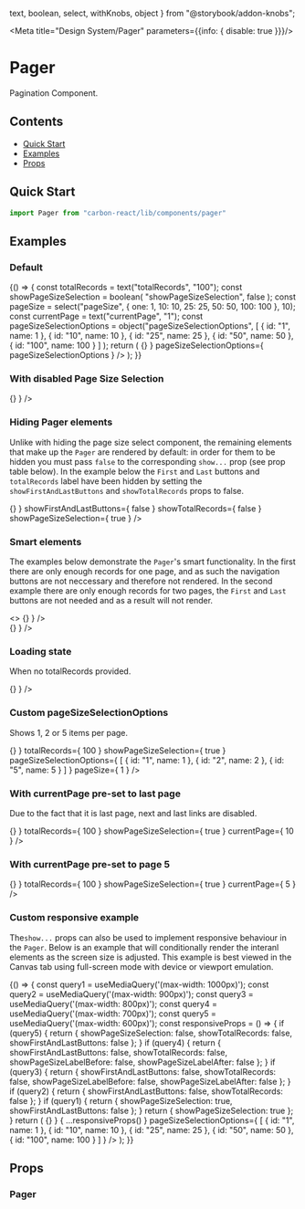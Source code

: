   text,
  boolean,
  select,
  withKnobs,
  object
} from "@storybook/addon-knobs";

<Meta title="Design System/Pager" parameters={{info: { disable: true }}}/>

# Pager
Pagination Component.

## Contents
- [Quick Start](#quick-start)
- [Examples](#examples)
- [Props](#props)

## Quick Start

```javascript
import Pager from "carbon-react/lib/components/pager"
```

## Examples

### Default

<Preview>
  <Story name="default">
    {() => {
      const totalRecords = text("totalRecords", "100");
      const showPageSizeSelection = boolean(
        "showPageSizeSelection",
        false
      );
      const pageSize = select("pageSize", {
        one: 1,
        10: 10,
        25: 25,
        50: 50,
        100: 100
      }, 10);
      const currentPage = text("currentPage", "1");
      const pageSizeSelectionOptions = object("pageSizeSelectionOptions",
        [
          { id: "1", name: 1 },
          { id: "10", name: 10 },
          { id: "25", name: 25 },
          { id: "50", name: 50 },
          { id: "100", name: 100 }
        ]
      );
      return (
        <Pager
          totalRecords={ totalRecords }
          showPageSizeSelection={ showPageSizeSelection }
          pageSize={ pageSize }
          currentPage={ currentPage }
          onPagination={ () => {} }
          pageSizeSelectionOptions={ pageSizeSelectionOptions }
        />
      );
    }}
  </Story>
</Preview>

### With disabled Page Size Selection

<Preview>
  <Story name="disabled page size">
    <Pager
      totalRecords={ 100 }
      onPagination={ () => {} }
    />
  </Story>
</Preview>

### Hiding Pager elements
Unlike with hiding the page size select component, the remaining elements that make up the `Pager` are rendered by 
default: in order for them to be hidden you must pass `false` to the corresponding `show...` prop (see prop table below). 
In the example below the `First` and `Last` buttons and `totalRecords` label have been hidden by setting the 
`showFirstAndLastButtons` and `showTotalRecords` props to false.

<Preview>
  <Story name="hiding pager elements">
    <Pager
      totalRecords={ 100 }
      onPagination={ () => {} }
      showFirstAndLastButtons={ false }
      showTotalRecords={ false }
      showPageSizeSelection={ true }
    />
  </Story>
</Preview>

### Smart elements
The examples below demonstrate the `Pager`'s smart functionality. In the first there are only enough records for one page, 
and as such the navigation buttons are not neccessary and therefore not rendered. In the second example there are only enough 
records for two pages, the `First` and `Last` buttons are not needed and as a result will not render. 

<Preview>
  <Story name="smart functionality">
    <>
      <Pager
        totalRecords={ 10 }
        onPagination={ () => {} }
      />
      <br/>
      <Pager
        totalRecords={ 20 }
        onPagination={ () => {} }
      />
    </>
  </Story>
</Preview>

### Loading state
When no totalRecords provided.

<Preview>
  <Story name="loading state">
    <Pager
      onPagination={ () => {} }
    />
  </Story>
</Preview>

### Custom pageSizeSelectionOptions
Shows 1, 2 or 5 items per page.

<Preview>
  <Story name="page size selection options" parameters={{chromatic: { disable: true }}} >
    <Pager
      onPagination={ () => {} }
      totalRecords={ 100 }
      showPageSizeSelection={ true }
      pageSizeSelectionOptions={
        [
          { id: "1", name: 1 },
          { id: "2", name: 2 },
          { id: "5", name: 5 }
        ]
      }
      pageSize={ 1 }
    />
  </Story>
</Preview>

### With currentPage pre-set to last page
Due to the fact that it is last page, next and last links are disabled.

<Preview>
  <Story name="current page last page" parameters={{chromatic: { disable: true }}} >
    <Pager
      onPagination={ () => {} }
      totalRecords={ 100 }
      showPageSizeSelection={ true }
      currentPage={ 10 }
    />
  </Story>
</Preview>

### With currentPage pre-set to page 5

<Preview>
  <Story name="current page" parameters={{chromatic: { disable: true }}} >
    <Pager
      onPagination={ () => {} }
      totalRecords={ 100 }
      showPageSizeSelection={ true }
      currentPage={ 5 }
    />
  </Story>
</Preview>

### Custom responsive example
The`show...` props can also be used to implement responsive behaviour in the `Pager`. Below is an example that will 
conditionally render the interanl elements as the screen size is adjusted. This example is best viewed in the Canvas tab 
using full-screen mode with device or viewport emulation.
 
<Preview>
  <Story name="using custom responsive settings" parameters={{chromatic: { disable: true }}} >
    {() => {
      const query1 = useMediaQuery('(max-width: 1000px)');
      const query2 = useMediaQuery('(max-width: 900px)');
      const query3 = useMediaQuery('(max-width: 800px)');
      const query4 = useMediaQuery('(max-width: 700px)');
      const query5 = useMediaQuery('(max-width: 600px)');
      const responsiveProps = () => {
        if (query5) {
          return {
            showPageSizeSelection: false,
            showTotalRecords: false,
            showFirstAndLastButtons: false
          };
        }
        if (query4) {
          return {
            showFirstAndLastButtons: false,
            showTotalRecords: false,
            showPageSizeLabelBefore: false,
            showPageSizeLabelAfter: false
          };
        }
        if (query3) {
          return {
            showFirstAndLastButtons: false,
            showTotalRecords: false,
            showPageSizeLabelBefore: false,
            showPageSizeLabelAfter: false
          };
        }
        if (query2) {
          return {
            showFirstAndLastButtons: false,
            showTotalRecords: false
          };
        }
        if (query1) {
          return {
            showPageSizeSelection: true,
            showFirstAndLastButtons: false          };
        }
        return {
          showPageSizeSelection: true
        };
      }
      return (
        <Pager
          totalRecords={ 1000 }
          pageSize={ 10 }
          currentPage={ 1 }
          onPagination={ () => {} }
          { ...responsiveProps() }
          pageSizeSelectionOptions={ [
            { id: "1", name: 1 },
            { id: "10", name: 10 },
            { id: "25", name: 25 },
            { id: "50", name: 50 },
            { id: "100", name: 100 }
          ] }
        />
      );
    }}
  </Story>
</Preview>

## Props

### Pager
<Props of={Pager} />

